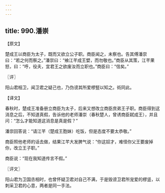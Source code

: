 ```yaml
---
---
---
```

title: 990.潘崇
---



【原文】

楚成王以商臣为太子，既而又欲立公子职。商臣闻之，未察也。告其傅潘崇曰：“若之何而察之。”潘崇曰：“飨江芊成王嬖，而勿敬也。”商臣从其策，江芊果怒，曰：“呼，役夫，宜君王之欲废汝而立职也。”商臣曰：“信矣。”

〖评〗

阳山君相卫，闻卫君之疑己也，乃伪谤其所爱樛竪以知之。術同此。

【译文】

春秋时，楚成王准备册立商臣为太子，后来又想改立商臣庶弟王子职。商臣得到这消息之后，不知道真假，告诉他的老师潘崇（春秋楚人，曾诱商臣弑成王），并且问：“怎么才能知道这消息是真是假？”

潘崇回答说：“请江芊（楚成王胞妹）吃饭，但是态度不要太恭敬。”

商臣照他老师的话去做，结果江芊大发脾气说：“你这奴才，难怪你父王要废掉你，改立王子职。”

商臣说：“现在我知道传言不假。”

〖评文〗

阳山君为卫国丞相时，也曾怀疑卫君对自己不满，于是毁谤卫君所宠爱的樛竖，以刺采卫君的心意，两者是同一手法。